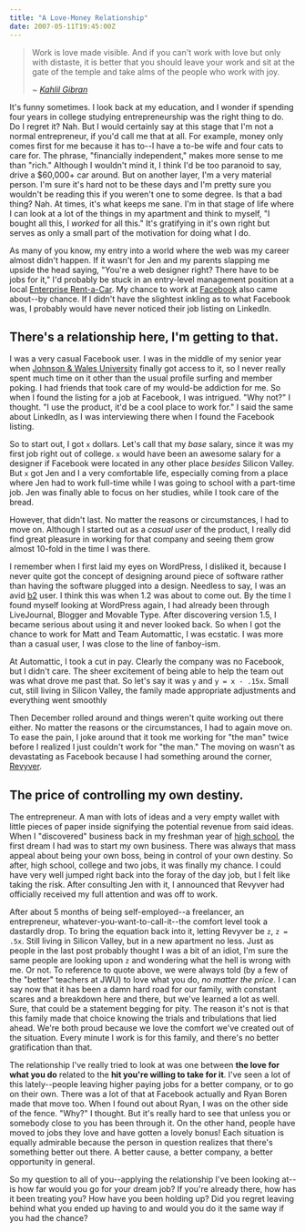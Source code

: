 ```yaml
---
title: "A Love-Money Relationship"
date: 2007-05-11T19:45:00Z
---
```


> Work is love made visible. And if you can't work with love but only with distaste, it is better that you should leave your work and sit at the gate of the temple and take alms of the people who work with joy.
>
> <cite>~ [Kahlil Gibran][1]</cite>

It's funny sometimes. I look back at my education, and I wonder if spending four years in college studying entrepreneurship was the right thing to do. Do I regret it? Nah. But I would certainly say at this stage that I'm not a normal entrepreneur, if you'd call me that at all. For example, money only comes first for me because it has to--I have a to-be wife and four cats to care for. The phrase, "financially independent," makes more sense to me than "rich." Although I wouldn't mind it, I think I'd be too paranoid to say, drive a $60,000+ car around. But on another layer, I'm a very material person. I'm sure it's hard not to be these days and I'm pretty sure you wouldn't be reading this if you weren't one to some degree. Is that a bad thing? Nah. At times, it's what keeps me sane. I'm in that stage of life where I can look at a lot of the things in my apartment and think to myself, "I bought all this, I *worked* for all this." It's gratifying in it's own right but serves as only a small part of the motivation for doing what I do.

As many of you know, my entry into a world where the web was my career almost didn't happen. If it wasn't for Jen and my parents slapping me upside the head saying, "You're a web designer right? There have to be jobs for it," I'd probably be stuck in an entry-level management position at a local [Enterprise Rent-a-Car][2]. My chance to work at [Facebook][3] also came about--by chance. If I didn't have the slightest inkling as to what Facebook was, I probably would have never noticed their job listing on LinkedIn.

## There's a relationship here, I'm getting to that.

I was a very casual Facebook user. I was in the middle of my senior year when [Johnson & Wales University][4] finally got access to it, so I never really spent much time on it other than the usual profile surfing and member poking. I had friends that took care of my would-be addiction for me. So when I found the listing for a job at Facebook, I was intrigued. "Why not?" I thought. "I use the product, it'd be a cool place to work for." I said the same about LinkedIn, as I was interviewing there when I found the Facebook listing.

So to start out, I got `x` dollars. Let's call that my *base* salary, since it was my first job right out of college. `x` would have been an awesome salary for a designer if Facebook were located in any other place *besides* Silicon Valley. But `x` got Jen and I a very comfortable life, especially coming from a place where Jen had to work full-time while I was going to school with a part-time job. Jen was finally able to focus on her studies, while I took care of the bread.

However, that didn't last. No matter the reasons or circumstances, I had to move on. Although I started out as a *casual user* of the product, I really did find great pleasure in working for that company and seeing them grow almost 10-fold in the time I was there.

I remember when I first laid my eyes on WordPress, I disliked it, because I never quite got the concept of designing around piece of software rather than having the software plugged into a design. Needless to say, I was an avid [b2][5] user. I think this was when 1.2 was about to come out. By the time I found myself looking at WordPress again, I had already been through LiveJournal, Blogger and Movable Type. After discovering version 1.5, I became serious about using it and never looked back. So when I got the chance to work for Matt and Team Automattic, I was ecstatic. I was more than a casual user, I was close to the line of fanboy-ism.

At Automattic, I took a cut in pay. Clearly the company was no Facebook, but I didn't care. The sheer excitement of being able to help the team out was what drove me past that. So let's say it was `y` and `y = x - .15x`. Small cut, still living in Silicon Valley, the family made appropriate adjustments and everything went smoothly

Then December rolled around and things weren't quite working out there either. No matter the reasons or the circumstances, I had to again move on. To ease the pain, I joke around that it took me working for "the man" twice before I realized I just couldn't work for "the man." The moving on wasn't as devastating as Facebook because I had something around the corner, [Revyver][6].

## The price of controlling my own destiny.

The entrepreneur. A man with lots of ideas and a very empty wallet with little pieces of paper inside signifying the potential revenue from said ideas. When I "discovered" business back in my freshman year of [high school][7], the first dream I had was to start my own business. There was always that mass appeal about being your own boss, being in control of your own destiny. So after, high school, college and two jobs, it was finally my chance. I could have very well jumped right back into the foray of the day job, but I felt like taking the risk. After consulting Jen with it, I announced that Revyver had officially received my full attention and was off to work.

After about 5 months of being self-employed--a freelancer, an entrepreneur, whatever-you-want-to-call-it--the comfort level took a dastardly drop. To bring the equation back into it, letting Revyver be `z`, `z = .5x`. Still living in Silicon Valley, but in a new apartment no less. Just as people in the last post probably thought I was a bit of an idiot, I'm sure the same people are looking upon `z` and wondering what the hell is wrong with me. Or not. To reference to quote above, we were always told (by a few of the "better" teachers at JWU) to love what you do, *no matter the price*. I can say now that it has been a damn hard road for our family, with constant scares and a breakdown here and there, but we've learned a lot as well. Sure, that could be a statement begging for pity. The reason it's not is that this family made that choice knowing the trials and tribulations that lied ahead. We're both proud because we love the comfort we've created out of the situation. Every minute I work is for this family, and there's no better gratification than that.

The relationship I've really tried to look at was one between **the love for what you do** related to the **hit you're willing to take for it**. I've seen a lot of this lately--people leaving higher paying jobs for a better company, or to go on their own. There was a lot of that at Facebook actually and Ryan Boren made that move too. When I found out about Ryan, I was on the other side of the fence. "Why?" I thought. But it's really hard to see that unless you or somebody close to you has been through it. On the other hand, people have moved to jobs they love and have gotten a lovely bonus! Each situation is equally admirable because the person in question realizes that there's something better out there. A better cause, a better company, a better opportunity in general.

So my question to all of you--applying the relationship I've been looking at--is how far would you go for your dream job? If you're already there, how has it been treating you? How have you been holding up? Did you regret leaving behind what you ended up having to and would you do it the same way if you had the chance?

[1]: http://en.wikipedia.org/wiki/Khalil_Gibran/
[2]: http://enterprise.com/
[3]: http://facebook.com/
[4]: http://jwu.edu/
[5]: http://cafelog.net/
[6]: http://revyver.com/
[7]: http://www.brrsd.k12.nj.us/brhs/hsindex.html
